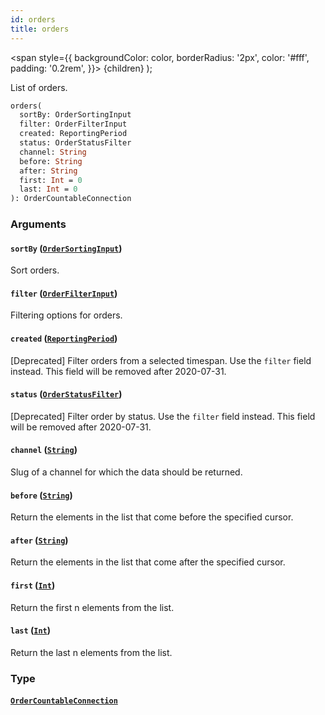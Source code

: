 ```yaml
---
id: orders
title: orders
---
```


<span
style={{
      backgroundColor: color,
      borderRadius: '2px',
      color: '#fff',
      padding: '0.2rem',
    }}>
{children}
</span>
);

List of orders.

```graphql
orders(
  sortBy: OrderSortingInput
  filter: OrderFilterInput
  created: ReportingPeriod
  status: OrderStatusFilter
  channel: String
  before: String
  after: String
  first: Int = 0
  last: Int = 0
): OrderCountableConnection

```

### Arguments

#### `sortBy` ([`OrderSortingInput`](/api-reference/inputs/order-sorting-input.mdx))

Sort orders.

#### `filter` ([`OrderFilterInput`](/api-reference/inputs/order-filter-input.mdx))

Filtering options for orders.

#### `created` ([`ReportingPeriod`](/api-reference/enums/reporting-period.mdx))

[Deprecated] Filter orders from a selected timespan. Use the `filter` field instead. This field will be removed after 2020-07-31.

#### `status` ([`OrderStatusFilter`](/api-reference/enums/order-status-filter.mdx))

[Deprecated] Filter order by status. Use the `filter` field instead. This field will be removed after 2020-07-31.

#### `channel` ([`String`](/api-reference/scalars/string.mdx))

Slug of a channel for which the data should be returned.

#### `before` ([`String`](/api-reference/scalars/string.mdx))

Return the elements in the list that come before the specified cursor.

#### `after` ([`String`](/api-reference/scalars/string.mdx))

Return the elements in the list that come after the specified cursor.

#### `first` ([`Int`](/api-reference/scalars/int.mdx))

Return the first n elements from the list.

#### `last` ([`Int`](/api-reference/scalars/int.mdx))

Return the last n elements from the list.

### Type

#### [`OrderCountableConnection`](/api-reference/objects/order-countable-connection.mdx)
